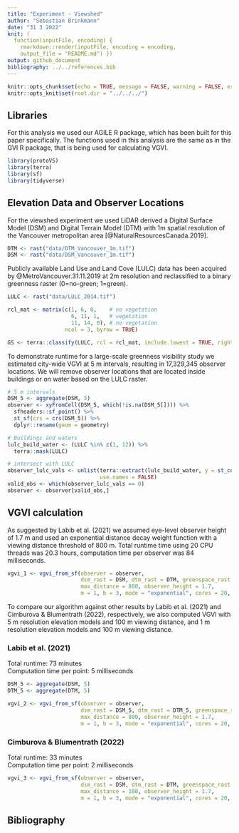 ```yaml
---
title: "Experiment - Viewshed"
author: "Sebastian Brinkmann"
date: "31 3 2022"
knit: (
  function(inputFile, encoding) {
    rmarkdown::render(inputFile, encoding = encoding,
    output_file = "README.md") })
output: github_document
bibliography: ../../references.bib  
---
```


```r
knitr::opts_chunk$set(echo = TRUE, message = FALSE, warning = FALSE, error = FALSE, eval = FALSE)
knitr::opts_knit$set(root.dir = "../../../")
```

## Libraries

For this analysis we used our AGILE R package, which has been built for this paper specifically. The functions used in this analysis are the same as in the GVI R package, that is being used for calculating VGVI.

```r
library(protoVS)
library(terra)
library(sf)
library(tidyverse)
```

## Elevation Data and Observer Locations

For the viewshed experiment we used LiDAR derived a Digital Surface Model (DSM) and Digital Terrain Model (DTM) with 1m spatial resolution of the Vancouver metropolitan area [@NaturalResourcesCanada.2019].

```r
DTM <- rast("data/DTM_Vancouver_1m.tif")
DSM <- rast("data/DSM_Vancouver_1m.tif")
```

Publicly available Land Use and Land Cove (LULC) data has been acquired by @MetroVancouver.31.11.2019 at 2m resolution and reclassified to a binary greenness raster (0=no-green; 1=green).

```r
LULC <- rast("data/LULC_2014.tif")

rcl_mat <- matrix(c(1, 6, 0,    # no vegetation
                    6, 11, 1,   # vegetation
                    11, 14, 0), # no vegetation
                  ncol = 3, byrow = TRUE)

GS <- terra::classify(LULC, rcl = rcl_mat, include.lowest = TRUE, right = FALSE)
```

To demonstrate runtime for a large-scale greenness visibility study we estimated city-wide VGVI at 5 m intervals, resulting in 17,329,345 observer locations. We will remove observer locations that are located inside buildings or on water based on the LULC raster.

```r
# 5 m intervals
DSM_5 <- aggregate(DSM, 5)
observer <- xyFromCell(DSM_5, which(!is.na(DSM_5[]))) %>% 
  sfheaders::sf_point() %>% 
  st_sf(crs = crs(DSM_5)) %>%
  dplyr::rename(geom = geometry)

# Buildings and waters
lulc_build_water <- (LULC %in% c(1, 12)) %>% 
  terra::mask(LULC)

# intersect with LULC
observer_lulc_vals <- unlist(terra::extract(lulc_build_water, y = st_coordinates(observer)),
                             use.names = FALSE)
valid_obs <- which(observer_lulc_vals == 0)
observer <- observer[valid_obs,]
```

## VGVI calculation

As suggested by Labib et al. (2021) we assumed eye-level observer height of 1.7 m and used an exponential distance decay weight function with a viewing distance threshold of 800 m. Total runtime time using 20 CPU threads was 20.3 hours, computation time per observer was 84 milliseconds.

```r
vgvi_1 <- vgvi_from_sf(observer = observer,
                       dsm_rast = DSM, dtm_rast = DTM, greenspace_rast = GS,
                       max_distance = 800, observer_height = 1.7,
                       m = 1, b = 3, mode = "exponential", cores = 20, progress = TRUE)
```

To compare our algorithm against other results by Labib et al. (2021) and Cimburova & Blumentrath (2022), respectively, we also computed VGVI with 5 m resolution elevation models and 100 m viewing distance, and 1 m resolution elevation models and 100 m viewing distance.

### Labib et al. (2021)

Total runtime: 73 minutes\
Computation time per point: 5 milliseconds

```r
DSM_5 <- aggregate(DSM, 5)
DTM_5 <- aggregate(DTM, 5)

vgvi_2 <- vgvi_from_sf(observer = observer,
                       dsm_rast = DSM_5, dtm_rast = DTM_5, greenspace_rast = GS,
                       max_distance = 800, observer_height = 1.7,
                       m = 1, b = 3, mode = "exponential", cores = 20, progress = TRUE)
```

### Cimburova & Blumentrath (2022)

Total runtime: 33 minutes\
Computation time per point: 2 milliseconds

```r
vgvi_3 <- vgvi_from_sf(observer = observer,
                       dsm_rast = DSM, dtm_rast = DTM, greenspace_rast = GS,
                       max_distance = 100, observer_height = 1.7,
                       m = 1, b = 3, mode = "exponential", cores = 20, progress = TRUE)
```

## Bibliography
